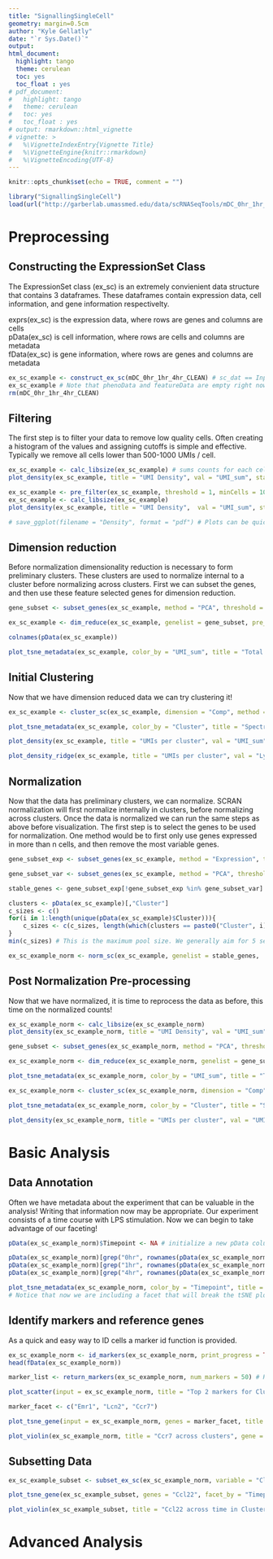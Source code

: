 ```yaml
---
title: "SignallingSingleCell"
geometry: margin=0.5cm
author: "Kyle Gellatly"
date: "`r Sys.Date()`"
output:
html_document:
  highlight: tango
  theme: cerulean
  toc: yes
  toc_float : yes
# pdf_document:
#   highlight: tango
#   theme: cerulean
#   toc: yes
#   toc_float : yes
# output: rmarkdown::html_vignette
# vignette: >
#   %\VignetteIndexEntry{Vignette Title}
#   %\VignetteEngine{knitr::rmarkdown}
#   %\VignetteEncoding{UTF-8}
---
```


```r
knitr::opts_chunk$set(echo = TRUE, comment = "")
```


```r
library("SignallingSingleCell")
load(url("http://garberlab.umassmed.edu/data/scRNASeqTools/mDC_0hr_1hr_4hr_CLEAN.Rdata"))
```

# Preprocessing  

## Constructing the ExpressionSet Class  

The ExpressionSet class (ex_sc) is an extremely convienient data structure that contains 3 dataframes. These dataframes contain expression data, cell information, and gene information respectivelty. 

exprs(ex_sc) is the expression data, where rows are genes and columns are cells  
pData(ex_sc) is cell information, where rows are cells and columns are metadata  
fData(ex_sc) is gene information, where rows are genes and columns are metadata

```r
ex_sc_example <- construct_ex_sc(mDC_0hr_1hr_4hr_CLEAN) # sc_dat == Input expression matrix
ex_sc_example # Note that phenoData and featureData are empty right now!
rm(mDC_0hr_1hr_4hr_CLEAN)
```

## Filtering

The first step is to filter your data to remove low quality cells. Often creating a histogram of the values and assigning cutoffs is simple and effective. Typically we remove all cells lower than 500-1000 UMIs / cell.

```r
ex_sc_example <- calc_libsize(ex_sc_example) # sums counts for each cell
plot_density(ex_sc_example, title = "UMI Density", val = "UMI_sum", statistic = "mean") # Density function. Note how many low UMI count cells are in the data!

ex_sc_example <- pre_filter(ex_sc_example, threshold = 1, minCells = 10, minUMI = 1000, maxUMI = 10000, print_progress = TRUE) # filters cells and genes
ex_sc_example <- calc_libsize(ex_sc_example)
plot_density(ex_sc_example, title = "UMI Density",  val = "UMI_sum", statistic = "mean")  

# save_ggplot(filename = "Density", format = "pdf") # Plots can be quickly and easily saved!
```

## Dimension reduction

Before normalization dimensionality reduction is necessary to form preliminary clusters. These clusters are used to normalize internal to a cluster before normalizing across clusters. First we can subset the genes, and then use these feature selected genes for dimension reduction.

```r
gene_subset <- subset_genes(ex_sc_example, method = "PCA", threshold = 1, minCells = 30, nComp = 10, cutoff = 0.85) # 3 available methods for selecting genes

ex_sc_example <- dim_reduce(ex_sc_example, genelist = gene_subset, pre_reduce = "iPCA", nComp = 15, tSNE_perp = 30, iterations = 500, print_progress=TRUE)  # 3 available methods for dimensionality reduction

colnames(pData(ex_sc_example))

plot_tsne_metadata(ex_sc_example, color_by = "UMI_sum", title = "Total UMIs per cell") 

```

## Initial Clustering

Now that we have dimension reduced data we can try clustering it!

```r
ex_sc_example <- cluster_sc(ex_sc_example, dimension = "Comp", method = "spectral", num_clust = 6) # 2 clustering algorithms can be performed on 2d plots or PCA / ICA components

plot_tsne_metadata(ex_sc_example, color_by = "Cluster", title = "Spectral Cluster on iPCA components") # this function is flexible for plotting any data onto a 2d tsne mapping

plot_density(ex_sc_example, title = "UMIs per cluster", val = "UMI_sum", color_by = "Cluster", statistic = "mean")

plot_density_ridge(ex_sc_example, title = "UMIs per cluster", val = "Lyz1", color_by = "Cluster")
```

## Normalization

Now that the data has preliminary clusters, we can normalize. SCRAN normalization will first normalize internally in clusters, before normalizing across clusters. Once the data is normalized we can run the same steps as above before visualization. The first step is to select the genes to be used for normalization. One method would be to first only use genes expressed in more than n cells, and then remove the most variable genes.

```r
gene_subset_exp <- subset_genes(ex_sc_example, method = "Expression", threshold = 3, minCells = .01*(ncol(exprs(ex_sc_example)))) # filter genes on expression

gene_subset_var <- subset_genes(ex_sc_example, method = "PCA", threshold = 3, minCells = .01*(ncol(exprs(ex_sc_example))), nComp = 10, cutoff = 0.85) # filter genes on variability

stable_genes <- gene_subset_exp[!gene_subset_exp %in% gene_subset_var] # remove variable genes

clusters <- pData(ex_sc_example)[,"Cluster"]
c_sizes <- c()
for(i in 1:length(unique(pData(ex_sc_example)$Cluster))){
    c_sizes <- c(c_sizes, length(which(clusters == paste0("Cluster", i))))
}
min(c_sizes) # This is the maximum pool size. We generally aim for 5 sets of pool sizes. If one cluster is much too small it can be merged into a larger cluster.

ex_sc_example_norm <- norm_sc(ex_sc_example, genelist = stable_genes,  pool_sizes = c(20,30,40,50,60))
```

## Post Normalization Pre-processing

Now that we have normalized, it is time to reprocess the data as before, this time on the normalized counts!

```r
ex_sc_example_norm <- calc_libsize(ex_sc_example_norm)
plot_density(ex_sc_example_norm, title = "UMI Density", val = "UMI_sum", statistic = "mean") 

gene_subset <- subset_genes(ex_sc_example_norm, method = "PCA", threshold = 1, minCells = 30, nComp = 10, cutoff = 0.85)

ex_sc_example_norm <- dim_reduce(ex_sc_example_norm, genelist = gene_subset, pre_reduce = "iPCA", nComp = 15, tSNE_perp = 30, iterations = 500, print_progress=TRUE)

plot_tsne_metadata(ex_sc_example_norm, color_by = "UMI_sum", title = "Total UMIs per cell") 

ex_sc_example_norm <- cluster_sc(ex_sc_example_norm, dimension = "Comp", method = "spectral", num_clust = 6)

plot_tsne_metadata(ex_sc_example_norm, color_by = "Cluster", title = "Spectral Cluster on iPCA components")

plot_density(ex_sc_example_norm, title = "UMIs per cluster", val = "UMI_sum", color_by = "Cluster", statistic = "mean")
```

# Basic Analysis

## Data Annotation

Often we have metadata about the experiment that can be valuable in the analysis! Writing that information now may be appropriate. Our experiment consists of a time course with LPS stimulation. Now we can begin to take advantage of our faceting!

```r
pData(ex_sc_example_norm)$Timepoint <- NA # initialize a new pData column

pData(ex_sc_example_norm)[grep("0hr", rownames(pData(ex_sc_example_norm))),"Timepoint"] <- "0hr"
pData(ex_sc_example_norm)[grep("1hr", rownames(pData(ex_sc_example_norm))),"Timepoint"] <- "1hr"
pData(ex_sc_example_norm)[grep("4hr", rownames(pData(ex_sc_example_norm))),"Timepoint"] <- "4hr"

plot_tsne_metadata(ex_sc_example_norm, color_by = "Timepoint", title = "Clusters over Time", facet_by = "Cluster")
# Notice that now we are including a facet that will break the tSNE plot into smaller plots, one each for the variable. From this we can see that some clusters are forming based on timepoint, while others contain multiple timepoints.
```

## Identify markers and reference genes

As a quick and easy way to ID cells a marker id function is provided.

```r
ex_sc_example_norm <- id_markers(ex_sc_example_norm, print_progress = TRUE) # This is a quick method to find good markers genes for cell identification. These gene scores get written to fData()
head(fData(ex_sc_example_norm))

marker_list <- return_markers(ex_sc_example_norm, num_markers = 50) # However returning the genes as a list can be helpful

plot_scatter(input = ex_sc_example_norm, title = "Top 2 markers for Cluster 2", gene1 = marker_list$Cluster2[1], gene2 = marker_list$Cluster2[2], facet_by = "Cluster", color_by = "Cluster") # A scater plotting function. Note the correlation of the marker genes.

marker_facet <- c("Emr1", "Lcn2", "Ccr7")

plot_tsne_gene(input = ex_sc_example_norm, genes = marker_facet, title = "Marker Genes",  ncol = 3, density = TRUE)

plot_violin(ex_sc_example_norm, title = "Ccr7 across clusters", gene = "Ccr7", color_by = "Timepoint", facet_by = "Cluster", size = 1, ncol = 3)
```

## Subsetting Data

```r
ex_sc_example_subset <- subset_ex_sc(ex_sc_example_norm, variable = "Cluster", select = c("Cluster3")) #subsetting can be very handy! If needed chain together several rounds of subsetting.

plot_tsne_gene(ex_sc_example_subset, genes = "Ccl22", facet_by = "Timepoint", title = "1 hour cells TNF by Cluster", density = FALSE) # this function is flexible for plotting any data onto a 2d tsne mapping

plot_violin(ex_sc_example_subset, title = "Ccl22 across time in Cluster 6 cells", gene = "Ccl22", facet_by = "Cluster", size = 1, ncol = 3, color_by = "Timepoint")
```

# Advanced Analysis
